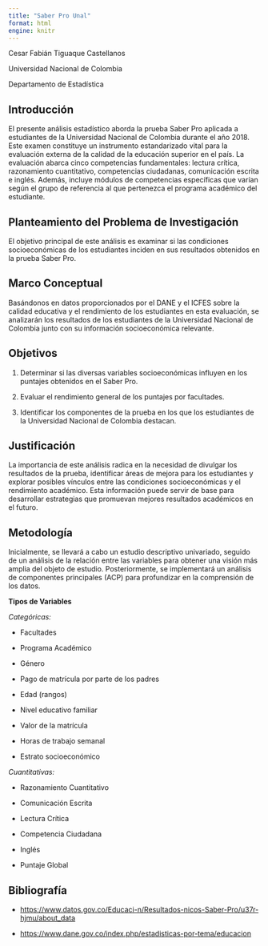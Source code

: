 ---
title: "Saber Pro Unal"
format: html
engine: knitr
---
Cesar Fabián Tiguaque Castellanos 

Universidad Nacional de Colombia 

Departamento de Estadística

## **Introducción**

El presente análisis estadístico aborda la prueba Saber Pro aplicada a estudiantes de la Universidad Nacional de Colombia durante el año 2018. Este examen constituye un instrumento estandarizado vital para la evaluación externa de la calidad de la educación superior en el país. La evaluación abarca cinco competencias fundamentales: lectura crítica, razonamiento cuantitativo, competencias ciudadanas, comunicación escrita e inglés. Además, incluye módulos de competencias específicas que varían según el grupo de referencia al que pertenezca el programa académico del estudiante.

## **Planteamiento del Problema de Investigación**

El objetivo principal de este análisis es examinar si las condiciones socioeconómicas de los estudiantes inciden en sus resultados obtenidos en la prueba Saber Pro.

## **Marco Conceptual**

Basándonos en datos proporcionados por el DANE y el ICFES sobre la calidad educativa y el rendimiento de los estudiantes en esta evaluación, se analizarán los resultados de los estudiantes de la Universidad Nacional de Colombia junto con su información socioeconómica relevante.

## **Objetivos**

1.  Determinar si las diversas variables socioeconómicas influyen en los puntajes obtenidos en el Saber Pro.

2.  Evaluar el rendimiento general de los puntajes por facultades.

3.  Identificar los componentes de la prueba en los que los estudiantes de la Universidad Nacional de Colombia destacan.

## **Justificación**

La importancia de este análisis radica en la necesidad de divulgar los resultados de la prueba, identificar áreas de mejora para los estudiantes y explorar posibles vínculos entre las condiciones socioeconómicas y el rendimiento académico. Esta información puede servir de base para desarrollar estrategias que promuevan mejores resultados académicos en el futuro.

## **Metodología**

Inicialmente, se llevará a cabo un estudio descriptivo univariado, seguido de un análisis de la relación entre las variables para obtener una visión más amplia del objeto de estudio. Posteriormente, se implementará un análisis de componentes principales (ACP) para profundizar en la comprensión de los datos.

**Tipos de Variables**

*Categóricas:*

-   Facultades

-   Programa Académico

-   Género

-   Pago de matrícula por parte de los padres

-   Edad (rangos)

-   Nivel educativo familiar

-   Valor de la matrícula

-   Horas de trabajo semanal

-   Estrato socioeconómico

*Cuantitativas:*

-   Razonamiento Cuantitativo

-   Comunicación Escrita

-   Lectura Crítica

-   Competencia Ciudadana

-   Inglés

-   Puntaje Global

## Bibliografía

-   <https://www.datos.gov.co/Educaci-n/Resultados-nicos-Saber-Pro/u37r-hjmu/about_data>

-   <https://www.dane.gov.co/index.php/estadisticas-por-tema/educacion>
